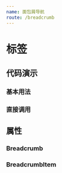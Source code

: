 ```yaml
---
name: 面包屑导航
route: /breadcrumb
---
```



# 标签

## 代码演示

### 基本用法

<Playground>
  <Breadcrumb 
    list={
      [
        { value: '百度', href: '//www.baidu.com' },
        { value: '谷歌', href: '//www.google.com' },
        { value: '必应' }
      ]
    } 
  />
</Playground>

### 直接调用

<Playground>
  <Breadcrumb>
    <Breadcrumb.Item value="百度" href="//www.baidu.com" />
    <Breadcrumb.Item value="谷歌" href="//www.google.com" />
    <Breadcrumb.Item value="必应" />
  </Breadcrumb>
</Playground>

## 属性

### Breadcrumb

<PropsTable of={Breadcrumb} />

### BreadcrumbItem

<PropsTable of={Breadcrumb.Item} />
